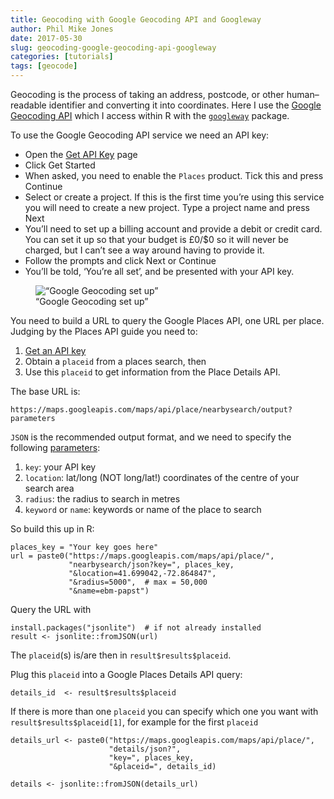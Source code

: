 ```yaml
---
title: Geocoding with Google Geocoding API and Googleway
author: Phil Mike Jones
date: 2017-05-30
slug: geocoding-google-geocoding-api-googleway
categories: [tutorials]
tags: [geocode]
---
```


Geocoding is the process of taking an address, postcode, or other human--readable identifier and converting it into coordinates.
Here I use the [Google Geocoding API](https://developers.google.com/maps/documentation/geocoding/intro) which I access within R with the [`googleway`](https://cran.r-project.org/package=googleway) package.

<!--more-->

To use the Google Geocoding API service we need an API key:

- Open the [Get API Key](https://developers.google.com/maps/documentation/geocoding/get-api-key) page
- Click Get Started
- When asked, you need to enable the `Places` product. Tick this and press Continue
- Select or create a project. If this is the first time you're using this service you will need to create a new project. Type a project name and press Next
- You'll need to set up a billing account and provide a debit or credit card. You can set it up so that your budget is £0/$0 so it will never be charged, but I can't see a way around having to provide it.
- Follow the prompts and click Next or Continue
- You'll be told, 'You're all set', and be presented with your API key.

!["Google Geocoding set up"](enable-geocoding-platform.png)

You need to build a URL to query the Google Places API, one URL per place. Judging by the Places API guide you need to:

 1. [Get an API key](https://developers.google.com/places/web-service/get-api-key)
 2. Obtain a `placeid` from a places search, then
 3. Use this `placeid` to get information from the Place Details API.

The base URL is:

    https://maps.googleapis.com/maps/api/place/nearbysearch/output?parameters

`JSON` is the recommended output format, and we need to specify the following [parameters](https://developers.google.com/places/web-service/search):

 1. `key`: your API key
 2. `location`: lat/long (NOT long/lat!) coordinates of the centre of
    your search area
 3. `radius`: the radius to search in metres
 4. `keyword` or `name`: keywords or name of the place to search

So build this up in R:

    places_key = "Your key goes here"
    url = paste0("https://maps.googleapis.com/maps/api/place/",
                 "nearbysearch/json?key=", places_key,
                 "&location=41.699042,-72.864847",
                 "&radius=5000",  # max = 50,000
                 "&name=ebm-papst")

Query the URL with

    install.packages("jsonlite")  # if not already installed
    result <- jsonlite::fromJSON(url)

The `placeid`(s) is/are then in `result$results$placeid`.

Plug this `placeid` into a Google Places Details API query:

    details_id  <- result$results$placeid

If there is more than one `placeid` you can specify which one you want with `result$results$placeid[1]`, for example for the first `placeid`

    details_url <- paste0("https://maps.googleapis.com/maps/api/place/",
                          "details/json?",
                          "key=", places_key,
                          "&placeid=", details_id)

    details <- jsonlite::fromJSON(details_url)
